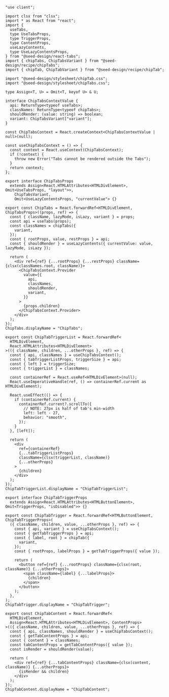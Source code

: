 ```tsx copy filename="chip-tabs.tsx"
"use client";

import clsx from "clsx";
import * as React from "react";
import {
  useTabs,
  type UseTabsProps,
  type TriggerProps,
  type ContentProps,
  useLazyContents,
  type UseLazyContentsProps,
} from "@seed-design/react-tabs";
import { chipTabs, ChipTabsVariant } from "@seed-design/recipe/chipTabs";
import { chipTab, ChipTabVariant } from "@seed-design/recipe/chipTab";

import "@seed-design/stylesheet/chipTab.css";
import "@seed-design/stylesheet/chipTabs.css";

type Assign<T, U> = Omit<T, keyof U> & U;

interface ChipTabsContextValue {
  api: ReturnType<typeof useTabs>;
  classNames: ReturnType<typeof chipTabs>;
  shouldRender: (value: string) => boolean;
  variant: ChipTabsVariant["variant"];
}

const ChipTabsContext = React.createContext<ChipTabsContextValue | null>(null);

const useChipTabsContext = () => {
  const context = React.useContext(ChipTabsContext);
  if (!context) {
    throw new Error("Tabs cannot be rendered outside the Tabs");
  }
  return context;
};

export interface ChipTabsProps
  extends Assign<React.HTMLAttributes<HTMLDivElement>, Omit<UseTabsProps, "layout">>,
    ChipTabsVariant,
    Omit<UseLazyContentsProps, "currentValue"> {}

export const ChipTabs = React.forwardRef<HTMLDivElement, ChipTabsProps>((props, ref) => {
  const { className, lazyMode, isLazy, variant } = props;
  const api = useTabs(props);
  const classNames = chipTabs({
    variant,
  });
  const { rootProps, value, restProps } = api;
  const { shouldRender } = useLazyContents({ currentValue: value, lazyMode, isLazy });

  return (
    <div ref={ref} {...rootProps} {...restProps} className={clsx(classNames.root, className)}>
      <ChipTabsContext.Provider
        value={{
          api,
          classNames,
          shouldRender,
          variant,
        }}
      >
        {props.children}
      </ChipTabsContext.Provider>
    </div>
  );
});
ChipTabs.displayName = "ChipTabs";

export const ChipTabTriggerList = React.forwardRef<
  HTMLDivElement,
  React.HTMLAttributes<HTMLDivElement>
>(({ className, children, ...otherProps }, ref) => {
  const { api, classNames } = useChipTabsContext();
  const { tabTriggerListProps, triggerSize } = api;
  const { left } = triggerSize;
  const { triggerList } = classNames;

  const containerRef = React.useRef<HTMLDivElement>(null);
  React.useImperativeHandle(ref, () => containerRef.current as HTMLDivElement);

  React.useEffect(() => {
    if (containerRef.current) {
      containerRef.current?.scrollTo({
        // NOTE: 27px is half of tab's min-width
        left: left - 27,
        behavior: "smooth",
      });
    }
  }, [left]);

  return (
    <div
      ref={containerRef}
      {...tabTriggerListProps}
      className={clsx(triggerList, className)}
      {...otherProps}
    >
      {children}
    </div>
  );
});
ChipTabTriggerList.displayName = "ChipTabTriggerList";

export interface ChipTabTriggerProps
  extends Assign<React.HTMLAttributes<HTMLButtonElement>, Omit<TriggerProps, "isDisabled">> {}

export const ChipTabTrigger = React.forwardRef<HTMLButtonElement, ChipTabTriggerProps>(
  ({ className, children, value, ...otherProps }, ref) => {
    const { api, variant } = useChipTabsContext();
    const { getTabTriggerProps } = api;
    const { label, root } = chipTab({
      variant,
    });
    const { rootProps, labelProps } = getTabTriggerProps({ value });

    return (
      <button ref={ref} {...rootProps} className={clsx(root, className)} {...otherProps}>
        <span className={label} {...labelProps}>
          {children}
        </span>
      </button>
    );
  },
);
ChipTabTrigger.displayName = "ChipTabTrigger";

export const ChipTabContent = React.forwardRef<
  HTMLDivElement,
  Assign<React.HTMLAttributes<HTMLDivElement>, ContentProps>
>(({ className, children, value, ...otherProps }, ref) => {
  const { api, classNames, shouldRender } = useChipTabsContext();
  const { getTabContentProps } = api;
  const { content } = classNames;
  const tabContentProps = getTabContentProps({ value });
  const isRender = shouldRender(value);

  return (
    <div ref={ref} {...tabContentProps} className={clsx(content, className)} {...otherProps}>
      {isRender && children}
    </div>
  );
});
ChipTabContent.displayName = "ChipTabContent";

```
